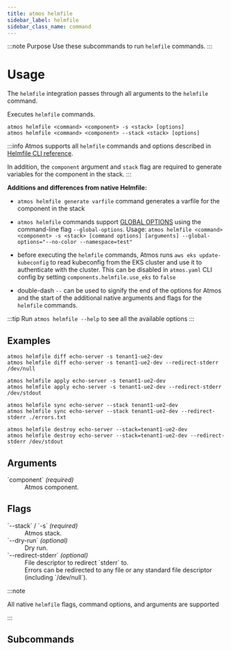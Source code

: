 ```yaml
---
title: atmos helmfile
sidebar_label: helmfile
sidebar_class_name: command
---
```


:::note Purpose
Use these subcommands to run `helmfile` commands.
:::

<Screengrab title="atmos helmfile --help" slug="atmos-helmfile--help" />

# Usage

The `helmfile` integration passes through all arguments to the `helmfile` command.

Executes `helmfile` commands.

```shell
atmos helmfile <command> <component> -s <stack> [options]
atmos helmfile <command> <component> --stack <stack> [options]
```

:::info
Atmos supports all `helmfile` commands and options described in [Helmfile CLI reference](https://github.com/helmfile/helmfile#cli-reference).

In addition, the `component` argument and `stack` flag are required to generate variables for the component in the stack.
:::

**Additions and differences from native Helmfile:**

- `atmos helmfile generate varfile` command generates a varfile for the component in the stack

- `atmos helmfile` commands support [GLOBAL OPTIONS](https://github.com/roboll/helmfile#cli-reference) using the command-line flag `--global-options`.
  Usage: `atmos helmfile <command> <component> -s <stack> [command options] [arguments] --global-options="--no-color --namespace=test"`

- before executing the `helmfile` commands, Atmos runs `aws eks update-kubeconfig` to read kubeconfig from the EKS cluster and use it to
  authenticate with the cluster. This can be disabled in `atmos.yaml` CLI config by setting `components.helmfile.use_eks` to `false`

- double-dash `--` can be used to signify the end of the options for Atmos and the start of the additional native arguments and flags for
  the `helmfile` commands.

:::tip
Run `atmos helmfile --help` to see all the available options
:::

## Examples

```shell
atmos helmfile diff echo-server -s tenant1-ue2-dev
atmos helmfile diff echo-server -s tenant1-ue2-dev --redirect-stderr /dev/null

atmos helmfile apply echo-server -s tenant1-ue2-dev
atmos helmfile apply echo-server -s tenant1-ue2-dev --redirect-stderr /dev/stdout

atmos helmfile sync echo-server --stack tenant1-ue2-dev
atmos helmfile sync echo-server --stack tenant1-ue2-dev --redirect-stderr ./errors.txt

atmos helmfile destroy echo-server --stack=tenant1-ue2-dev
atmos helmfile destroy echo-server --stack=tenant1-ue2-dev --redirect-stderr /dev/stdout
```

## Arguments

<dl>
  <dt>`component` <em>(required)</em></dt>
  <dd>Atmos component.</dd>
</dl>

## Flags

<dl>
  <dt>`--stack` / `-s` <em>(required)</em></dt>
  <dd>Atmos stack.</dd>

  <dt>`--dry-run` <em>(optional)</em></dt>
  <dd>Dry run.</dd>

  <dt>`--redirect-stderr` <em>(optional)</em></dt>
  <dd>File descriptor to redirect `stderr` to.<br/>Errors can be redirected to any file or any standard file descriptor<br/>(including `/dev/null`).</dd>
</dl>

:::note

All native `helmfile` flags, command options, and arguments are supported

:::

## Subcommands

<DocCardList/>
